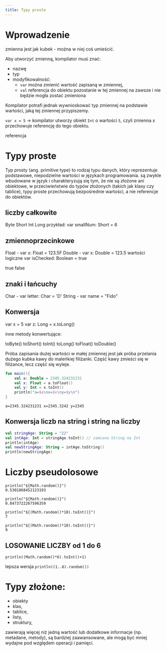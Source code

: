 ```yaml
---
title: Typy proste
---
```



# Wprowadzenie
zmienna jest jak kubek - można w niej coś umieścić.

Aby utworzyć zmienną, kompilator musi znać:
- nazwę
- typ
- modyfikowalność:
    - `var` można zmienić wartość zapisaną w zmiennej,
    - `val` referencja do obiektu pozostanie w tej zmiennej na zawsze i nie będzie mogła zostać zmieniona

Kompilator potrafi jednak wywnioskować typ zmiennej na podstawie wartości, jaką tej zmiennej przypiszemy.

`var x = 5` -> kompilator utworzy obiekt `Int` o wartości `5`,
czyli zmienna x przechowuje  referencję  do tego obiektu.


referencja



# Typy proste
Typ prosty (ang. primitive type) to
rodzaj typu danych, który reprezentuje podstawowe, niepodzielne wartości w językach programowania.
są zwykle wbudowane w język i charakteryzują się tym, że nie są złożone ani obiektowe,
w przeciwieństwie do typów złożonych (takich jak klasy czy tablice), typy proste przechowują bezpośrednie wartości, a nie referencje do obiektów.



## liczby całkowite

Byte
Short
Int
Long
przykład: var smallNum: Short = 6

## zmiennoprzecinkowe

Float - var x: Float = 123.5F
Double - var x: Double = 123.5
wartości logiczne var isChecked: Boolean = true

true
false

## znaki i łańcuchy

Char - var letter: Char = 'D'
String - var name = "Fido"

## Konwersja
var x = 5
var z: Long = x.toLong()

inne metody konwertujące:

toByte()
toShort()
toInt()
toLong()
toFloat()
toDouble()

Próba zapisania dużej wartości w małej zmiennej jest jak próba przelania dużego kubka kawy do maleńkiej filiżanki. Część kawy zmieści się w filiżance, lecz część się wyleje.

```kotlin
fun main(){
    val a: Double = 2345.324231231
    val x: Float = a.toFloat()
    val y: Int = x.toInt()
    println("a=$a\nx=$x\ny=$y\n")
}
```
`a=2345.324231231 x=2345.3242 y=2345`



## Konwersja liczb na string i string na liczby

```kotlin
val stringAge: String = "22"
val intAge: Int = stringAge.toInt() // zamiana String na Int
println(intAge)
val newStringAge: String = intAge.toString()
println(newStringAge)
```

# Liczby pseudolosowe
```
println("${Math.random()}")
0.5301868452123193

println("${Math.random()}")
0.8473722267596359

println("${(Math.random()*10).toInt()}")
7

println("${(Math.random()*10).toInt()}")
9
```

## LOSOWANIE LICZBY od 1 do 6
`println((Math.random()*6).toInt()+1)`

lepsza wersja
`println((1..6).random())`





# Typy złożone:
- obiekty
- klas,
- tablice,
- listy,
- struktury,

zawierają więcej niż jedną wartość lub dodatkowe informacje (np. metadane, metody),
są bardziej zaawansowane, ale mogą być mniej wydajne pod względem operacji i pamięci.

